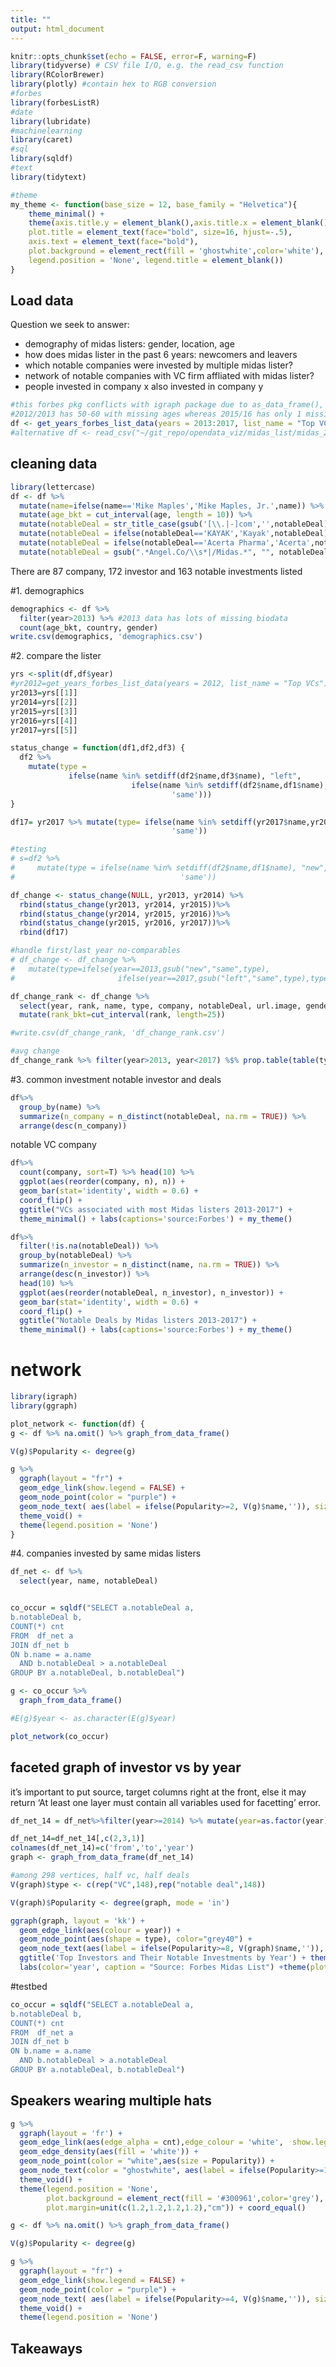 ```yaml
---
title: ""
output: html_document
---
```


```r
knitr::opts_chunk$set(echo = FALSE, error=F, warning=F)
library(tidyverse) # CSV file I/O, e.g. the read_csv function
library(RColorBrewer)
library(plotly) #contain hex to RGB conversion
#forbes
library(forbesListR)
#date
library(lubridate)
#machinelearning
library(caret)
#sql
library(sqldf)
#text
library(tidytext)

#theme
my_theme <- function(base_size = 12, base_family = "Helvetica"){
    theme_minimal() +
    theme(axis.title.y = element_blank(),axis.title.x = element_blank(),
    plot.title = element_text(face="bold", size=16, hjust=-.5),
    axis.text = element_text(face="bold"),
    plot.background = element_rect(fill = 'ghostwhite',color='white'),
    legend.position = 'None', legend.title = element_blank())
}

```

## Load data
Question we seek to answer:

* demography of midas listers: gender, location, age
* how does midas lister in the past 6 years: newcomers and leavers
* which notable companies were invested by multiple midas lister?
* network of notable companies with VC firm affliated with midas lister?
* people invested in company x also invested in company y


```r
#this forbes pkg conflicts with igraph package due to as_data_frame(), load igraph later
#2012/2013 has 50-60 with missing ages whereas 2015/16 has only 1 missing
df <- get_years_forbes_list_data(years = 2013:2017, list_name = "Top VCs")
#alternative df <- read_csv("~/git_repo/opendata_viz/midas_list/midas_2012_2017.csv") %>% filter(year>2012)
```

## cleaning data
```r
library(lettercase)
df <- df %>% 
  mutate(name=ifelse(name=='Mike Maples','Mike Maples, Jr.',name)) %>% 
  mutate(age_bkt = cut_interval(age, length = 10)) %>%
  mutate(notableDeal = str_title_case(gsub('[\\.|-]com','',notableDeal))) %>%
  mutate(notableDeal = ifelse(notableDeal=='KAYAK','Kayak',notableDeal)) %>%
  mutate(notableDeal = ifelse(notableDeal=='Acerta Pharma','Acerta',notableDeal)) %>%
  mutate(notableDeal = gsub(".*Angel.Co/\\s*|/Midas.*", "", notableDeal))
```

There are 87 company, 172 investor and 163 notable investments listed



#1. demographics
```r
demographics <- df %>% 
  filter(year>2013) %>% #2013 data has lots of missing biodata
  count(age_bkt, country, gender)
write.csv(demographics, 'demographics.csv')
```



#2. compare the lister

```r
yrs <-split(df,df$year)
#yr2012=get_years_forbes_list_data(years = 2012, list_name = "Top VCs")
yr2013=yrs[[1]]
yr2014=yrs[[2]]
yr2015=yrs[[3]]
yr2016=yrs[[4]]
yr2017=yrs[[5]]
```


```r
status_change = function(df1,df2,df3) {
  df2 %>%
    mutate(type = 
             ifelse(name %in% setdiff(df2$name,df3$name), "left",
                           ifelse(name %in% setdiff(df2$name,df1$name), "new",
                                    'same'))) 
}
```



```r
df17= yr2017 %>% mutate(type= ifelse(name %in% setdiff(yr2017$name,yr2016$name), "new",
                                    'same'))
```

```r
#testing
# s=df2 %>%
#     mutate(type = ifelse(name %in% setdiff(df2$name,df1$name), "new",
#                                     'same'))
```


```r
df_change <- status_change(NULL, yr2013, yr2014) %>%
  rbind(status_change(yr2013, yr2014, yr2015))%>%
  rbind(status_change(yr2014, yr2015, yr2016))%>%
  rbind(status_change(yr2015, yr2016, yr2017))%>%
  rbind(df17)
```

```r
#handle first/last year no-comparables
# df_change <- df_change %>%
#   mutate(type=ifelse(year==2013,gsub("new","same",type),
#                       ifelse(year==2017,gsub("left","same",type),type)))
```

```r
df_change_rank <- df_change %>%
  select(year, rank, name, type, company, notableDeal, url.image, gender, country) %>%
  mutate(rank_bkt=cut_interval(rank, length=25))

#write.csv(df_change_rank, 'df_change_rank.csv')
```

```r
#avg change
df_change_rank %>% filter(year>2013, year<2017) %$% prop.table(table(type))
```

#3. common investment
notable investor and deals

```r
df%>%
  group_by(name) %>%
  summarize(n_company = n_distinct(notableDeal, na.rm = TRUE)) %>%
  arrange(desc(n_company)) 
```
notable VC company
```r
df%>%
  count(company, sort=T) %>% head(10) %>%
  ggplot(aes(reorder(company, n), n)) + 
  geom_bar(stat='identity', width = 0.6) + 
  coord_flip() + 
  ggtitle("VCs associated with most Midas listers 2013-2017") +
  theme_minimal() + labs(captions='source:Forbes') + my_theme()
```

```r
df%>%
  filter(!is.na(notableDeal)) %>%
  group_by(notableDeal) %>%
  summarize(n_investor = n_distinct(name, na.rm = TRUE)) %>%
  arrange(desc(n_investor)) %>%
  head(10) %>%
  ggplot(aes(reorder(notableDeal, n_investor), n_investor)) + 
  geom_bar(stat='identity', width = 0.6) + 
  coord_flip() + 
  ggtitle("Notable Deals by Midas listers 2013-2017") +
  theme_minimal() + labs(captions='source:Forbes') + my_theme()
```


# network

```r
library(igraph)
library(ggraph)

plot_network <- function(df) {
g <- df %>% na.omit() %>% graph_from_data_frame()

V(g)$Popularity <- degree(g)

g %>%
  ggraph(layout = "fr") +
  geom_edge_link(show.legend = FALSE) +
  geom_node_point(color = "purple") +
  geom_node_text( aes(label = ifelse(Popularity>=2, V(g)$name,'')), size=3, repel = TRUE) +
  theme_void() + 
  theme(legend.position = 'None')
}
```



#4. companies invested by same midas listers

```r
df_net <- df %>%
  select(year, name, notableDeal)


co_occur = sqldf("SELECT a.notableDeal a, 
b.notableDeal b, 
COUNT(*) cnt
FROM  df_net a 
JOIN df_net b 
ON b.name = a.name 
  AND b.notableDeal > a.notableDeal
GROUP BY a.notableDeal, b.notableDeal")

g <- co_occur %>% 
  graph_from_data_frame() 

#E(g)$year <- as.character(E(g)$year)
```

```r
plot_network(co_occur)
```

## faceted graph of investor vs by year
it's important to put source, target columns right at the front, else it may return 'At least one layer must contain all variables used for facetting' error.
```r
df_net_14 = df_net%>%filter(year>=2014) %>% mutate(year=as.factor(year))

df_net_14=df_net_14[,c(2,3,1)]
colnames(df_net_14)=c('from','to','year')
graph <- graph_from_data_frame(df_net_14)

#among 298 vertices, half vc, half deals
V(graph)$type <- c(rep("VC",148),rep("notable deal",148))

V(graph)$Popularity <- degree(graph, mode = 'in')

ggraph(graph, layout = 'kk') + 
  geom_edge_link(aes(colour = year)) + 
  geom_node_point(aes(shape = type), color="grey40") + 
  geom_node_text(aes(label = ifelse(Popularity>=8, V(graph)$name,'')), size=3, repel = TRUE) +
  ggtitle('Top Investors and Their Notable Investments by Year') + theme_void()+
  labs(color='year', caption = "Source: Forbes Midas List") +theme(plot.margin=unit(c(1,0,1,1),"cm")) 
```


#testbed

```r
co_occur = sqldf("SELECT a.notableDeal a, 
b.notableDeal b, 
COUNT(*) cnt
FROM  df_net a 
JOIN df_net b 
ON b.name = a.name 
  AND b.notableDeal > a.notableDeal
GROUP BY a.notableDeal, b.notableDeal")
```



## Speakers wearing multiple hats

```r

g %>%
  ggraph(layout = 'fr') +
  geom_edge_link(aes(edge_alpha = cnt),edge_colour = 'white',  show.legend = FALSE) +
  geom_edge_density(aes(fill = 'white')) + 
  geom_node_point(color = "white",aes(size = Popularity)) +
  geom_node_text(color = "ghostwhite", aes(label = ifelse(Popularity>=10, V(g)$name,'')), size=3, repel = TRUE) +
  theme_void() + 
  theme(legend.position = 'None',
        plot.background = element_rect(fill = '#300961',color='grey'),
        plot.margin=unit(c(1.2,1.2,1.2,1.2),"cm")) + coord_equal()

```


```r
g <- df %>% na.omit() %>% graph_from_data_frame()

V(g)$Popularity <- degree(g)

g %>%
  ggraph(layout = "fr") +
  geom_edge_link(show.legend = FALSE) +
  geom_node_point(color = "purple") +
  geom_node_text( aes(label = ifelse(Popularity>=4, V(g)$name,'')), size=3, repel = TRUE) +
  theme_void() + 
  theme(legend.position = 'None')
```

## Takeaways